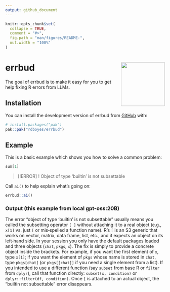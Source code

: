 ```yaml
---
output: github_document
---
```


<!-- README.md is generated from README.Rmd. Please edit that file -->

```r
knitr::opts_chunk$set(
  collapse = TRUE,
  comment = "#>",
  fig.path = "man/figures/README-",
  out.width = "100%"
)
```

# errbud <a href="https://github.com/rdboyes/errbud"><img src="man/figures/logo.png" align="right" height="138" /></a>

<!-- badges: start -->
<!-- badges: end -->

The goal of errbud is to make it easy for you to get help fixing R errors from LLMs. 

## Installation

You can install the development version of errbud from [GitHub](https://github.com/) with:

``` r
# install.packages("pak")
pak::pak("rdboyes/errbud")
```

## Example

This is a basic example which shows you how to solve a common problem:

``` r 
sum[1]
```

>[!ERROR]
> ! Object of type 'builtin' is not subsettable

Call `ai()` to help explain what's going on: 

``` r 
errbud::ai()
```

### Output (this example from local gpt-oss:20B)

The error “object of type ‘builtin’ is not subsettable” usually means you called the subsetting operator `[ ]` without attaching it to a real object (e.g., `x[1]` vs. just `[` or mis‑spelled a function name). R’s `[` is an S3 generic that works on vector, matrix, data frame, list, etc., and it expects an object on its left‑hand side. In your session you only have the default packages loaded and three objects (`chat`, `pkgs`, `x`). The fix is simply to provide a concrete object inside the brackets. For example, if you want the first element of `x`, type `x[1]`; if you want the element of `pkgs` whose name is stored in `chat`, type `pkgs[chat]` (or `pkgs[[chat]]` if you need a single element from a list). If you intended to use a different function (say `subset` from base R or `filter` from `dplyr`), call that function directly: `subset(x, condition)` or `dplyr::filter(df, condition)`. Once `[` is attached to an actual object, the “builtin not subsettable” error disappears.
